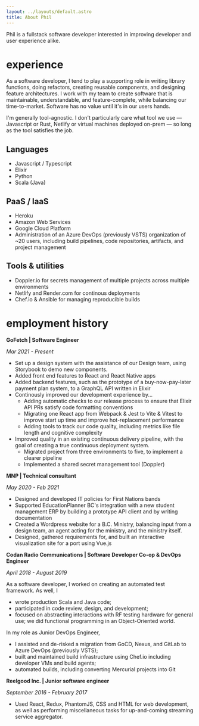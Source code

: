 ```yaml
---
layout: ../layouts/default.astro
title: About Phil
---
```


Phil is a fullstack software developer interested in improving developer and user experience alike.

# experience

As a software developer, I tend to play a supporting role in writing library functions, doing refactors, creating reusable components, and designing feature architectures. I work with my team to create software that is maintainable, understandable, and feature-complete, while balancing our time-to-market. Software has no value until it's in our users hands.

I'm generally tool-agnostic. I don't particularly care what tool we use — Javascript or Rust, Netlify or virtual machines deployed on-prem — so long as the tool satisfies the job.

## Languages

- Javascript / Typescript
- Elixir
- Python
- Scala (Java)

## PaaS / IaaS

- Heroku
- Amazon Web Services
- Google Cloud Platform
- Administration of an Azure DevOps (previously VSTS) organization of ~20 users, including build pipelines, code repositories, artifacts, and project management

## Tools & utilities

- Doppler.io for secrets management of multiple projects across multiple environments
- Netlify and Render.com for continous deployments
- Chef.io & Ansible for managing reproducible builds

# employment history

<span class='small-caps'>**GoFetch | Software Engineer**</span>

_Mar 2021 - Present_

- Set up a design system with the assistance of our Design team, using Storybook to demo new components.
- Added front end features to React and React Native apps
- Added backend features, such as the prototype of a buy-now-pay-later payment plan system, to a GraphQL API written in Elixir
- Continously improved our development experience by...
  - Adding automatic checks to our release process to ensure that Elixir API PRs satisfy code formatting conventions
  - Migrating one React app from Webpack & Jest to Vite & Vitest to improve start up time and improve hot-replacement performance
  - Adding tools to track our code quality, including metrics like file length and cognitive complexity
- Improved quality in an existing continuous delivery pipeline, with the goal of creating a true continuous deployment system.
  - Migrated project from three environments to five, to implement a clearer pipeline
  - Implemented a shared secret management tool (Doppler)

<span class='small-caps'>**MNP | Technical consultant**</span>

_May 2020 - Feb 2021_

- Designed and developed IT policies for First Nations bands
- Supported EducationPlanner BC's integration with a new student management ERP by building a prototype API client and by writing documentation
- Created a Wordpress website for a B.C. Ministry, balancing input from a design team, an agent acting for the ministry, and the ministry itself.
- Designed, gathered requirements for, and built an interactive visualization site for a port using Vue.js

<span class='small-caps'>**Codan Radio Communications | Software Developer Co-op & DevOps Engineer**</span>

_April 2018 - August 2019_

As a software developer, I worked on creating an automated test framework. As well, I
- wrote production Scala and Java code;
- participated in code review, design, and development;
- focused on abstracting interactions with RF testing hardware for general use; we did functional programming in an Object-Oriented world.

In my role as Junior DevOps Engineer,

- I assisted and de-risked a migration from GoCD, Nexus, and GitLab to Azure DevOps (previously
VSTS);
- built and maintained build infrastructure using Chef.io including developer VMs and build agents;
- automated builds, including converting Mercurial projects into Git

<span class='small-caps'>**Reelgood Inc. | Junior software engineer**</span>

_September 2016 - February 2017_

- Used React, Redux, PhantomJS, CSS and HTML for web development, as well as performing miscellaneous tasks for up-and-coming streaming service aggregator.
